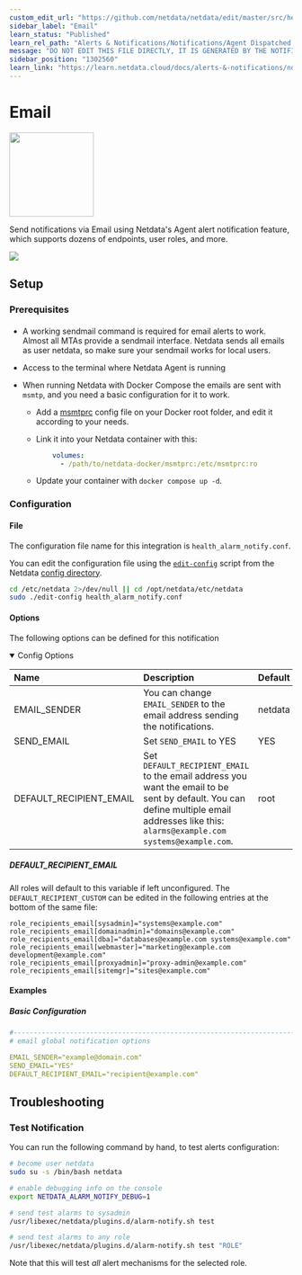 ```yaml
---
custom_edit_url: "https://github.com/netdata/netdata/edit/master/src/health/notifications/email/metadata.yaml"
sidebar_label: "Email"
learn_status: "Published"
learn_rel_path: "Alerts & Notifications/Notifications/Agent Dispatched Notifications"
message: "DO NOT EDIT THIS FILE DIRECTLY, IT IS GENERATED BY THE NOTIFICATION'S metadata.yaml FILE"
sidebar_position: "1302560"
learn_link: "https://learn.netdata.cloud/docs/alerts-&-notifications/notifications/agent-dispatched-notifications/email"
---
```



# Email


<img src="https://netdata.cloud/img/email.png" width="150"/>


Send notifications via Email using Netdata's Agent alert notification feature, which supports dozens of endpoints, user roles, and more.



<img src="https://img.shields.io/badge/maintained%20by-Netdata-%2300ab44" />

## Setup

### Prerequisites

#### 

- A working sendmail command is required for email alerts to work. Almost all MTAs provide a sendmail interface. Netdata sends all emails as user netdata, so make sure your sendmail works for local users.
- Access to the terminal where Netdata Agent is running
- When running Netdata with Docker Compose the emails are sent with `msmtp`, and you need a basic configuration for it to work. 
  
  - Add a [msmtprc](https://marlam.de/msmtp/msmtprc.txt) config file on your Docker root folder, and edit it according to your needs.
  - Link it into your Netdata container with this:
  
    ```yaml
        volumes:
          - /path/to/netdata-docker/msmtprc:/etc/msmtprc:ro
    ```
  
  - Update your container with `docker compose up -d`.



### Configuration

#### File

The configuration file name for this integration is `health_alarm_notify.conf`.


You can edit the configuration file using the [`edit-config`](/docs/netdata-agent/configuration#edit-a-configuration-file-using-edit-config) script from the
Netdata [config directory](/docs/netdata-agent/configuration#the-netdata-config-directory).

```bash
cd /etc/netdata 2>/dev/null || cd /opt/netdata/etc/netdata
sudo ./edit-config health_alarm_notify.conf
```
#### Options

The following options can be defined for this notification

<details open><summary>Config Options</summary>

| Name | Description | Default | Required |
|:----|:-----------|:-------|:--------:|
| EMAIL_SENDER | You can change `EMAIL_SENDER` to the email address sending the notifications. | netdata | no |
| SEND_EMAIL | Set `SEND_EMAIL` to YES | YES | yes |
| DEFAULT_RECIPIENT_EMAIL | Set `DEFAULT_RECIPIENT_EMAIL` to the email address you want the email to be sent by default. You can define multiple email addresses like this: `alarms@example.com` `systems@example.com`. | root | yes |

##### DEFAULT_RECIPIENT_EMAIL

All roles will default to this variable if left unconfigured.
The `DEFAULT_RECIPIENT_CUSTOM` can be edited in the following entries at the bottom of the same file:
```text
role_recipients_email[sysadmin]="systems@example.com"
role_recipients_email[domainadmin]="domains@example.com"
role_recipients_email[dba]="databases@example.com systems@example.com"
role_recipients_email[webmaster]="marketing@example.com development@example.com"
role_recipients_email[proxyadmin]="proxy-admin@example.com"
role_recipients_email[sitemgr]="sites@example.com"
```


</details>

#### Examples

##### Basic Configuration



```yaml
#------------------------------------------------------------------------------
# email global notification options

EMAIL_SENDER="example@domain.com"
SEND_EMAIL="YES"
DEFAULT_RECIPIENT_EMAIL="recipient@example.com"

```


## Troubleshooting

### Test Notification

You can run the following command by hand, to test alerts configuration:

```bash
# become user netdata
sudo su -s /bin/bash netdata

# enable debugging info on the console
export NETDATA_ALARM_NOTIFY_DEBUG=1

# send test alarms to sysadmin
/usr/libexec/netdata/plugins.d/alarm-notify.sh test

# send test alarms to any role
/usr/libexec/netdata/plugins.d/alarm-notify.sh test "ROLE"
```

Note that this will test _all_ alert mechanisms for the selected role.


